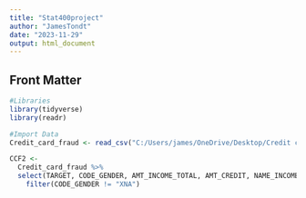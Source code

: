 ---
title: "Stat400project"
author: "JamesTondt"
date: "2023-11-29"
output: html_document
---

## Front Matter

```{r}
#Libraries
library(tidyverse)
library(readr)

#Import Data
Credit_card_fraud <- read_csv("C:/Users/james/OneDrive/Desktop/Credit card fraud.csv")

```


```{r}
CCF2 <- 
  Credit_card_fraud %>%
  select(TARGET, CODE_GENDER, AMT_INCOME_TOTAL, AMT_CREDIT, NAME_INCOME_TYPE, NAME_EDUCATION_TYPE, NAME_FAMILY_STATUS, NAME_HOUSING_TYPE) %>%
    filter(CODE_GENDER != "XNA")
```

